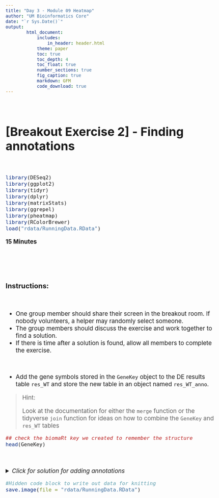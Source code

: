 ```yaml
---
title: "Day 3 - Module 09 Heatmap"
author: "UM Bioinformatics Core"
date: "`r Sys.Date()`"
output:
        html_document:
            includes:
                in_header: header.html
            theme: paper
            toc: true
            toc_depth: 4
            toc_float: true
            number_sections: true
            fig_caption: true
            markdown: GFM
            code_download: true
---
```

<style type="text/css">
body{ /* Normal  */
      font-size: 14pt;
  }
pre {
  font-size: 12pt
}
code.r{
  font-size: 12pt;
}
</style>

<!--- Allow the page to be wider --->
<style>
    body .main-container {
        max-width: 1200px;
    }
</style>

<br>

# [Breakout Exercise 2] - Finding annotations

<br>


```r
library(DESeq2)
library(ggplot2)
library(tidyr)
library(dplyr)
library(matrixStats)
library(ggrepel)
library(pheatmap)
library(RColorBrewer)
load("rdata/RunningData.RData")
```


**15 Minutes**

<br>



<br>

### Instructions:

<br>

- One group member should share their screen in the breakout room. If nobody volunteers, a helper may randomly select someone.
- The group members should discuss the exercise and work together to find a solution.
- If there is time after a solution is found, allow all members to complete the exercise.

<br>

- Add the gene symbols stored in the `GeneKey` object to the DE results table `res_WT` and store the new table in an object named `res_WT_anno`.


> Hint:
> 
> Look at the documentation for either the `merge` function or the tidyverse `join` function for ideas on how to combine the `GeneKey` and `res_WT` tables
>

```r
## check the biomaRt key we created to remember the structure
head(GeneKey)
```

<br>


<details>
    <summary>*Click for solution for adding annotations*</summary>
    First, create a new table called `res_WT_anno` that includes a column with the ENSEMBL ids named `genes` using the `mutate` function. Then use the `left_join` function to combine the `GeneKey` table with the `res_WT` DE results.
```r
res_WT_anno <- as.data.frame(res_WT) %>%
  mutate(genes = row.names(res_WT)) %>%
  left_join(GeneKey, by =c("genes" = "ensembl_gene_id")) %>%
  relocate(c("genes", "external_gene_name")) # optionally, re-order columns to make output more readable

head(res_WT_anno)
```
    Alternatively, if you are more familiar with base functions:
```r
res_WT_anno <- res_WT # copy table
res_WT_anno <- cbind(genes=row.names(res_WT_anno), res_WT_anno[ ,c(1:6)])
res_WT_anno <- as.data.frame(res_WT_anno)

# combine the two tables using the merge function (similar to join from `tidyverse`)
res_WT_anno <- merge(GeneKey, res_WT_anno, by.x = "ensembl_gene_id", by.y="genes", all.x = FALSE, all.y = TRUE)

head(res_WT_anno)
```
    Notice that not all genes were annotated with an ENSEMBl gene id or gene description. While we are able to annotate our results, this is a helpful reminder that gene symbol is often not a good unique identifier.

</details>

  
```r
#Hidden code block to write out data for knitting
save.image(file = "rdata/RunningData.RData")
```


